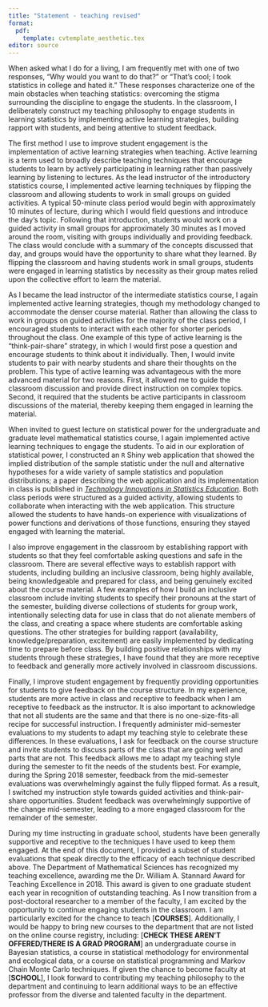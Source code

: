 ```yaml
---
title: "Statement - teaching revised"
format: 
  pdf:
    template: cvtemplate_aesthetic.tex
editor: source
---
```

<!-- advice: https://crlt.umich.edu/sites/default/files/resource_files/CRLT_no23.pdf -->

\begin{flushright}
Christian Stratton

\href{mailto:christianstratton@montana.edu}{christianstratton@montana.edu}
\end{flushright}

\header{Teaching statement}
\vspace*{2mm}

When asked what I do for a living, I am frequently met with one of two responses, "Why would you want to do that?" or "That’s cool; I took statistics in college and hated it." These responses characterize one of the main obstacles when teaching statistics: overcoming the stigma surrounding the discipline to engage the students. In the classroom, I deliberately construct my teaching philosophy to engage students in learning statistics by implementing active learning strategies, building rapport with students, and being attentive to student feedback.

\vspace*{2mm}

The first method I use to improve student engagement is the implementation of active learning strategies when teaching. Active learning is a term used to broadly describe teaching techniques that encourage students to learn by actively participating in learning rather than passively learning by listening to lectures. As the lead instructor of the introductory statistics course, I implemented active learning techniques by flipping the classroom and allowing students to work in small groups on guided activities. A typical 50-minute class period would begin with approximately 10 minutes of lecture, during which I would field questions and introduce the day’s topic. Following that introduction, students would work on a guided activity in small groups for approximately 30 minutes as I moved around the room, visiting with groups individually and providing feedback. The class would conclude with a summary of the concepts discussed that day, and groups would have the opportunity to share what they learned. By flipping the classroom and having students work in small groups, students were engaged in learning statistics by necessity as their group mates relied upon the collective effort to learn the material.

\vspace*{2mm}

As I became the lead instructor of the intermediate statistics course, I again implemented active learning strategies, though my methodology changed to accommodate the denser course material. Rather than allowing the class to work in groups on guided activities for the majority of the class period, I encouraged students to interact with each other for shorter periods throughout the class. One example of this type of active learning is the “think-pair-share” strategy, in which I would first pose a question and encourage students to think about it individually. Then, I would invite students to pair with nearby students and share their thoughts on the problem. This type of active learning was advantageous with the more advanced material for two reasons. First, it allowed me to guide the classroom discussion and provide direct instruction on complex topics. Second, it required that the students be active participants in classroom discussions of the material, thereby keeping them engaged in learning the material.

\vspace*{2mm}

When invited to guest lecture on statistical power for the undergraduate and graduate level mathematical statistics course, I again implemented active learning techniques to engage the students. To aid in our exploration of statistical power, I constructed an `R` Shiny web application that showed the implied distribution of the sample statistic under the null and alternative hypotheses for a wide variety of sample statistics and population distributions; a paper describing the web application and its implementation in class is published in [*Technology Innovations in Statistics Education*](https://doi.org/10.5070/T513146468). Both class periods were structured as a guided activity, allowing students to collaborate when interacting with the web application. This structure allowed the students to have hands-on experience with visualizations of power functions and derivations of those functions, ensuring they stayed engaged with learning the material.

\vspace*{2mm}

I also improve engagement in the classroom by establishing rapport with students so that they feel comfortable asking questions and safe in the classroom. There are several effective ways to establish rapport with students, including building an inclusive classroom, being highly available, being knowledgeable and prepared for class, and being genuinely excited about the course material. A few examples of how I build an inclusive classroom include inviting students to specify their pronouns at the start of the semester, building diverse collections of students for group work, intentionally selecting data for use in class that do not alienate members of the class, and creating a space where students are comfortable asking questions. The other strategies for building rapport (availability, knowledge/preparation, excitement) are easily implemented by dedicating time to prepare before class. By building positive relationships with my students through these strategies, I have found that they are more receptive to feedback and generally more actively involved in classroom discussions.

\vspace*{2mm}

Finally, I improve student engagement by frequently providing opportunities for students to give feedback on the course structure. In my experience, students are more active in class and receptive to feedback when I am receptive to feedback as the instructor. It is also important to acknowledge that not all students are the same and that there is no one-size-fits-all recipe for successful instruction. I frequently administer mid-semester evaluations to my students to adapt my teaching style to celebrate these differences. In these evaluations, I ask for feedback on the course structure and invite students to discuss parts of the class that are going well and parts that are not. This feedback allows me to adapt my teaching style during the semester to fit the needs of the students best. For example, during the Spring 2018 semester, feedback from the mid-semester evaluations was overwhelmingly against the fully flipped format. As a result, I switched my instruction style towards guided activities and
think-pair-share opportunities. Student feedback was overwhelmingly supportive of the change mid-semester, leading to a more engaged classroom for the remainder of the semester.

\vspace*{2mm}

During my time instructing in graduate school, students have been generally supportive and receptive to the techniques I have used to keep them engaged. At the end of this document, I provided a subset of student evaluations that speak directly to the efficacy of each technique described above. The Department of Mathematical Sciences has recognized my teaching excellence, awarding me the Dr. William A. Stannard Award for Teaching Excellence in 2018. This award is given to one graduate student each year in recognition of outstanding teaching. As I now transition from a post-doctoral researcher to a member of the faculty, I am excited by the opportunity to continue engaging students in the classroom. I am particularly excited for the chance to teach [**COURSES**]. Additionally, I would be happy to bring new courses to the department that are not listed on the online course registry, including: [**CHECK THESE AREN’T OFFERED/THERE IS A GRAD PROGRAM**] an undergraduate course in Bayesian statistics, a course in statistical methodology for environmental and ecological data, or a course on statistical programming and Markov Chain Monte Carlo techniques. If given the chance to become faculty at [**SCHOOL**], I look forward to contributing my teaching philosophy to the department and continuing to learn additional ways to be an effective professor from the diverse and talented faculty in the department.

\newpage

\header{Student evaluations in support of previous claims}

\vspace*{2mm}

\emph{Comments on the flipped classroom format}

\begin{itemize}
\item I like the format, and how he taught the course. Was helpful and explained concepts clearly.
\item The format was good and Christian always seemed to know what he was talking about.
\item Group work made class fun and easy to ask for help.
\end{itemize}

\vspace*{2mm}

\emph{Comments on building rapport with availability, preparation, and knowledge and excitement about the material}

\begin{itemize}
\item Christian did a fantastic job of teaching this class. Mastery of course material was obvious, but he tried hard to stimulate one's interest for statistics. He was always available for assistance as well. Thanks for an awesome semester Christian, I really enjoyed this class, which is saying something because I don't really like math at all. You're a great teacher, keep it up.
\item Christian was a very kind and caring instructor. He was always available and willing to help everyone. Overall was great to work with. 
\item Professor seemed excited about stats so class was not boring. Professor always available when help was needed. Thanks!
\item Amazing teacher! He was very helpful + responsive to any questions we had throughout the semester. Christian is definitely an asset to the MSU stats department. 
\item Mr. Stratton is a great instructor. He is extremely helpful and clear in his presentations. He gives excellent and timely feedback and obviously puts a lot of effort into teaching this course. 
\item Great instructor for this course, he knew his material very well and knew how to teach it to us. He went out of his way to make reviews and prepare us for homework and tests. Really enjoyed learnings stats from him and would recommend him to my peers taking 216 in the future. Put in a lot of effort and was always helpful and understanding.
\item I appreciate your knowledge of the material and your willingness to help anytime.
\item Christian is a great teacher who clearly loves stats and is very concerned with students understanding of the material. 
\item I don't quite like stats, but I didn't hate coming to class because Christian was always excited to be there and made a difficult subject learnable by breaking it up into bite size pieces.
\item You genuinely cared about all of us and our understanding of statistics. You were enthusiastic (even when we weren't) and you went above and beyond for us even when you didn't have to. You have been the best TA I've had so far in my college career. It was a pleasure to learn statistics from you Christian!
\item Christan was one of the best teachers I've ever had. He was always available and actually was very helpful. He never made me feel stupid for asking a questions, which I've never had with a teacher before. He understood statistics very well and knew how to teach it to make sense. I would not have an A in stats if Christian wasn't my teacher.
\item Instructor was awesome, very educated in the subject. Knows how to adapt to your learning style to make it easier for you to understand the subject at hand. Would love to take another class taught by this instructor!
\end{itemize}

\emph{Comments on receptiveness to feedback from the Spring 2018 semester}

\begin{itemize}
\item The change in the way the class was taught at the end of the semester worked much better
\item Class went well. Breaking activities into group work and coming back together as a class was okay. Working as a class went better.
\item Didn't learn that much from the group work but when taught up front/asked for help things become more clear.
\item I thought that the course was very well known and explained well, I liked the flexibility you had with what teaching methods worked better. Overall, a good stats TA.
\end{itemize}

